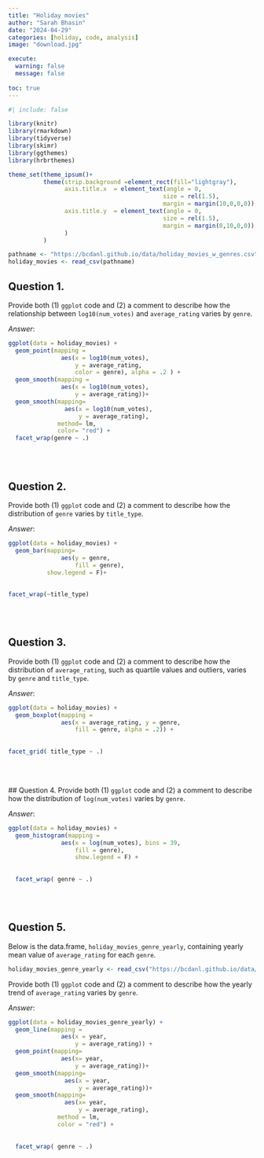 ```yaml
---
title: "Holiday movies"
author: "Sarah Bhasin"
date: "2024-04-29"
categories: [holiday, code, analysis]
image: "download.jpg"

execute: 
  warning: false
  message: false
  
toc: true
---
```

```r
#| include: false

library(knitr)
library(rmarkdown)
library(tidyverse)
library(skimr)
library(ggthemes)
library(hrbrthemes)

theme_set(theme_ipsum()+
          theme(strip.background =element_rect(fill="lightgray"),
                axis.title.x  = element_text(angle = 0,
                                            size = rel(1.5),
                                            margin = margin(10,0,0,0)),
                axis.title.y  = element_text(angle = 0,
                                            size = rel(1.5),
                                            margin = margin(0,10,0,0))
                )
          )
```


```r
pathname <- "https://bcdanl.github.io/data/holiday_movies_w_genres.csv"
holiday_movies <- read_csv(pathname)
```

## Question 1.
Provide both (1) `ggplot` code and (2) a comment to describe how the relationship between `log10(num_votes)` and `average_rating` varies by `genre`.

*Answer*:
```r
ggplot(data = holiday_movies) + 
  geom_point(mapping = 
               aes(x = log10(num_votes), 
                   y = average_rating, 
                   color = genre), alpha = .2 ) +
  geom_smooth(mapping = 
               aes(x = log10(num_votes), 
                   y = average_rating))+
  geom_smooth(mapping=
                aes(x = log10(num_votes),
                    y = average_rating),
              method= lm, 
              color= "red") +
  facet_wrap(genre ~ .)

```

<br><br>

## Question 2.
Provide both (1) `ggplot` code and (2) a comment to describe how the distribution of `genre` varies by `title_type`.


*Answer*:
```r
ggplot(data = holiday_movies) + 
  geom_bar(mapping=
               aes(y = genre,
                   fill = genre),
           show.legend = F)+
           
             
facet_wrap(~title_type)
```


<br><br>


## Question 3.
Provide both (1) `ggplot` code and (2) a comment to describe how the distribution of `average_rating`, such as quartile values and outliers, varies by `genre` and `title_type`.


*Answer*:
```r
ggplot(data = holiday_movies) + 
  geom_boxplot(mapping = 
               aes(x = average_rating, y = genre,
                   fill = genre, alpha = .2)) +
                  
             
facet_grid( title_type ~ .)
```


<br><br>


 ## Question 4.
Provide both (1) `ggplot` code and (2) a comment to describe how the distribution of `log(num_votes)` varies by `genre`.

*Answer*:
```r
ggplot(data = holiday_movies) + 
  geom_histogram(mapping = 
               aes(x = log(num_votes), bins = 39,
                   fill = genre),
                   show.legend = F) +
                  
             
  facet_wrap( genre ~ .)
```


<br><br>


## Question 5.
Below is the data.frame, `holiday_movies_genre_yearly`, containing yearly mean value of `average_rating` for each `genre`.

```r
holiday_movies_genre_yearly <- read_csv("https://bcdanl.github.io/data/holiday_movies_w_genres_yearly.csv")
```

Provide both (1) `ggplot` code and (2) a comment to describe how the yearly trend of `average_rating` varies by `genre`.



*Answer*:
```r
ggplot(data = holiday_movies_genre_yearly) + 
  geom_line(mapping =
               aes(x = year,
                   y = average_rating)) +
  geom_point(mapping=
               aes(x= year,
                   y = average_rating))+
  geom_smooth(mapping=
                aes(x = year,
                    y = average_rating))+
  geom_smooth(mapping=
                aes(x= year,
                    y = average_rating),
              method = lm,
              color = "red") +
                  
             
  facet_wrap( genre ~ .)
```


